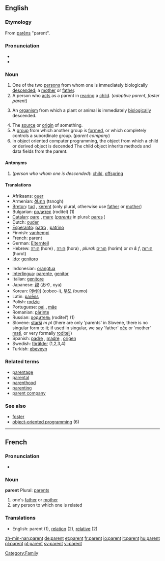 ==English==

===Etymology===
From {{L.}} [[parens|parēns]] "parent".

===Pronunciation===
* {{IPA|/ˈpærənt/}}
* {{SAMPA|/"per@nt/}}

===Noun===
{{en-noun}}

# One of the two [[person]]s from whom one is immediately biologically [[descend]]ed; a [[mother]] or [[father]].
# A person who [[act]]s as a parent in [[rear]]ing a [[child]]. (''adoptive parent'', ''foster parent'')
# {{biology}} An [[organism]] from which a plant or animal is immediately [[biologically]] descended.
# The [[source]] or [[origin]] of something.
# A [[group]] from which another group is [[formed]], or which completely controls a subordinate group. (''parent company'')
# In object oriented computer programming, the object from which a child or derived object is decended  The child object inherits methods and data fields from the parent.

====Antonyms====
# (''person who whom one is descended''): [[child]], [[offspring]]

====Translations====
{{top}}
*Afrikaans: [[ouer]]
*Armenian: [[ծնող]] (tsnogh)
*[[Breton]]: [[tud]] {{p}}, [[kerent]] {{p}} (only plural, otherwise use [[father]] or [[mother]])
*Bulgarian: [[родител]] (roditel) {{m}} (1)
*[[Catalan]]: [[pare]] {{m}}, [[mare]] {{f}} (''[[parents]]'' in plural: [[pares]] {{m}})
*Dutch: [[ouder]] {{m}}
*[[Esperanto]]: [[patro]] {{m}}, [[patrino]] {{f}}
*Finnish: [[vanhempi]]
*French: parent {{m}}
*German: [[Elternteil]] {{m}}
*Hebrew: [[הורה]] (hore) {{m}}, [[הורה]] (hora) {{f}}, ''plural:'' [[הורים]] (horim) {{m}} or ''m & f'', [[הורות]] (horot) {{f}}
*[[Ido]]: [[genitoro]]
{{mid}}
*Indonesian: [[orangtua]]
*[[Interlingua]]: [[parente]], [[genitor]]
*Italian: [[genitore]]
*Japanese: [[親]] (おや, oya)
*Korean: [[어버이]] (eobeo-i), [[부모]] (bumo)
*Latin: [[parens|parēns]]
*Polish: [[rodzic]] {{m}}
*Portuguese: [[pai]] {{m}}, [[mãe]] {{f}}
*Romanian: [[părinte]] {{m}}
*Russian: [[родитель]] (rodítel’) {{m}} (1)
*Slovene: [[starši]] ''m pl'' (there are only 'parents' in Slovene, there is no singular form to it; if used in singular, we say 'father' [[oče]] or 'mother' [[mati]], or very formally [[roditelj]])
*Spanish: [[padre]] {{m}}, [[madre]] {{f}}, [[origen]] {{m}}
*Swedish: [[förälder]] (1,2,3,4)
*Turkish: [[ebeveyn]]
{{bottom}}

===Related terms===
* [[parentage]]
* [[parental]]
* [[parenthood]]
* [[parenting]]
* [[parent company]]

===See also===
*[[foster]]
*[[w:object-oriented programmig|object-oriented programming]] (6)

----

==French==

===Pronunciation===
*{{IPA|/pa.'ʁɑ~/}}

===Noun===
'''parent''' {{m}}
Plural: [[parents]]
# one's [[father]] or [[mother]]
# any person to which one is related

===Translations===
*English: parent (1), [[relation]] (2), [[relative]] (2)

[[Category:Family]]

[[zh-min-nan:parent]]
[[de:parent]]
[[et:parent]]
[[fr:parent]]
[[io:parent]]
[[it:parent]]
[[hu:parent]]
[[pl:parent]]
[[pt:parent]]
[[sv:parent]]
[[vi:parent]]
